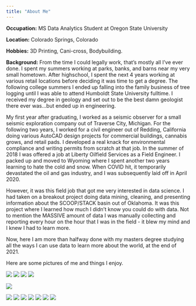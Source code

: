 ```yaml
---
title: "About Me"
---
```


__Occupation:__ MS Data Analytics Student at Oregon State University

__Location:__ Colorado Springs, Colorado

__Hobbies:__ 3D Printing, Cani-cross, Bodybuilding.

__Background:__ From the time I could legally work, that's mostly all I've ever done. I spent my summers working at parks, banks, and barns near my very small hometown. After highschool, I spent the next 4 years working at various retail locations before deciding it was time to get a degree. The following college summers I ended up falling into the family business of tree logging until I was able to attend Humboldt State University fulltime. I received my degree in geology and set out to be the best damn geologist there ever was...but ended up in engineering. 

My first year after graduating, I worked as a seismic observer for a small seismic exploration company out of Traverse City, Michigan. For the following two years, I worked for a civil engineer out of Redding, California doing various AutoCAD design projects for commercial buildings, cannabis grows, and retail pads. I developed a real knack for environmental compliance and writing permits from scratch at that job. In the summer of 2018 I was offered a job at Liberty Oilfield Services as a Field Engineer. I packed up and moved to Wyoming where I spent another two years learning to hate the cold and snow. When COVID hit, it temporarily devastated the oil and gas industry, and I was subsequently laid off in April 2020. 

However, it was this field job that got me very interested in data science. I had taken on a breakout project doing data mining, cleaning, and presenting information about the SCOOP/STACK basin out of Oklahoma. It was this project where I learned how much I didn't know you could do with data. Not to mention the MASSIVE amount of data I was manually collecting and reporting every hour on the hour that I was in the field - it blew my mind and I knew I had to learn more.

Now, here I am more than halfway done with my masters degree studying all the ways I can use data to learn more about the world, at the end of 2021.



Here are some pictures of me and things I enjoy. 


![](geo.jpg)
![](prickly.jpg)
![](zoo.jpg)
![](team.jpg)

![](hiking.jpg)


![](cobalt.jpg)
![](josie.jpg)
![](pikes peak.jpg)
![](skunk.jpg)
![](bighorns.jpg)
![](michigan fall.jpg)
![](lassen.jpg)












